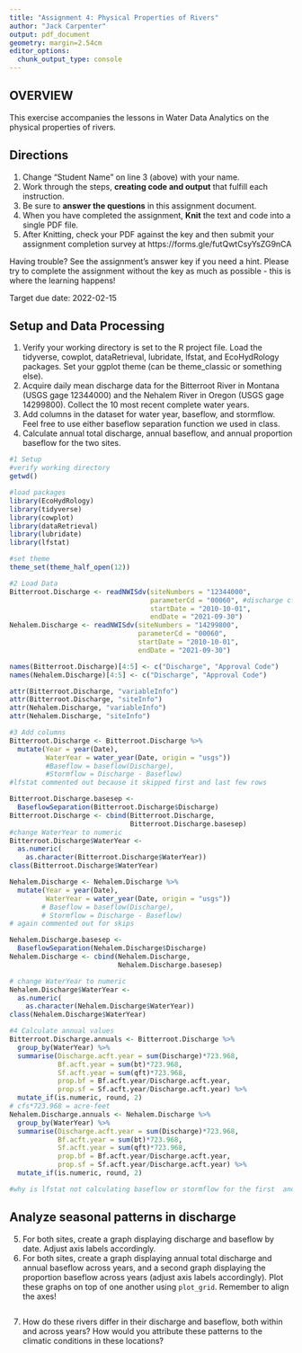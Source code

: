 ```yaml
---
title: "Assignment 4: Physical Properties of Rivers"
author: "Jack Carpenter"
output: pdf_document
geometry: margin=2.54cm
editor_options: 
  chunk_output_type: console
---
```


## OVERVIEW

This exercise accompanies the lessons in Water Data Analytics on the physical properties of rivers. 

## Directions
1. Change "Student Name" on line 3 (above) with your name.
2. Work through the steps, **creating code and output** that fulfill each instruction.
3. Be sure to **answer the questions** in this assignment document.
4. When you have completed the assignment, **Knit** the text and code into a single PDF file.
5. After Knitting, check your PDF against the key and then submit your assignment completion survey at https://forms.gle/futQwtCsyYsZG9nCA

Having trouble? See the assignment's answer key if you need a hint. Please try to complete the assignment without the key as much as possible - this is where the learning happens!

Target due date: 2022-02-15

## Setup and Data Processing

1. Verify your working directory is set to the R project file. Load the tidyverse, cowplot, dataRetrieval, lubridate, lfstat, and EcoHydRology packages. Set your ggplot theme (can be theme_classic or something else).
2. Acquire daily mean discharge data for the Bitterroot River in Montana (USGS gage 12344000) and the Nehalem River in Oregon (USGS gage 14299800). Collect the 10 most recent complete water years.
3. Add columns in the dataset for water year, baseflow, and stormflow. Feel free to use either baseflow separation function we used in class. 
4. Calculate annual total discharge, annual baseflow, and annual proportion baseflow for the two sites.

```r
#1 Setup
#verify working directory
getwd()

#load packages
library(EcoHydRology)
library(tidyverse)
library(cowplot)
library(dataRetrieval)
library(lubridate)
library(lfstat)

#set theme
theme_set(theme_half_open(12))

#2 Load Data
Bitterroot.Discharge <- readNWISdv(siteNumbers = "12344000",
                                   parameterCd = "00060", #discharge cfs
                                   startDate = "2010-10-01",
                                   endDate = "2021-09-30")
Nehalem.Discharge <- readNWISdv(siteNumbers = "14299800",
                                parameterCd = "00060",
                                startDate = "2010-10-01",
                                endDate = "2021-09-30")

names(Bitterroot.Discharge)[4:5] <- c("Discharge", "Approval Code")
names(Nehalem.Discharge)[4:5] <- c("Discharge", "Approval Code")

attr(Bitterroot.Discharge, "variableInfo")
attr(Bitterroot.Discharge, "siteInfo")
attr(Nehalem.Discharge, "variableInfo")
attr(Nehalem.Discharge, "siteInfo")

#3 Add columns
Bitterroot.Discharge <- Bitterroot.Discharge %>%
  mutate(Year = year(Date),
         WaterYear = water_year(Date, origin = "usgs"))
         #Baseflow = baseflow(Discharge),
         #Stormflow = Discharge - Baseflow)
#lfstat commented out because it skipped first and last few rows

Bitterroot.Discharge.basesep <- 
  BaseflowSeparation(Bitterroot.Discharge$Discharge)
Bitterroot.Discharge <- cbind(Bitterroot.Discharge, 
                              Bitterroot.Discharge.basesep) 
#change WaterYear to numeric
Bitterroot.Discharge$WaterYear <-
  as.numeric(
    as.character(Bitterroot.Discharge$WaterYear))
class(Bitterroot.Discharge$WaterYear)

Nehalem.Discharge <- Nehalem.Discharge %>%
  mutate(Year = year(Date),
         WaterYear = water_year(Date, origin = "usgs"))
        # Baseflow = baseflow(Discharge),
        # Stormflow = Discharge - Baseflow)
# again commented out for skips

Nehalem.Discharge.basesep <- 
  BaseflowSeparation(Nehalem.Discharge$Discharge)
Nehalem.Discharge <- cbind(Nehalem.Discharge, 
                           Nehalem.Discharge.basesep)

# change WaterYear to numeric
Nehalem.Discharge$WaterYear <- 
  as.numeric(
    as.character(Nehalem.Discharge$WaterYear))
class(Nehalem.Discharge$WaterYear)

#4 Calculate annual values
Bitterroot.Discharge.annuals <- Bitterroot.Discharge %>%
  group_by(WaterYear) %>%
  summarise(Discharge.acft.year = sum(Discharge)*723.968,
            Bf.acft.year = sum(bt)*723.968,
            Sf.acft.year = sum(qft)*723.968,
            prop.bf = Bf.acft.year/Discharge.acft.year,
            prop.sf = Sf.acft.year/Discharge.acft.year) %>%
  mutate_if(is.numeric, round, 2)
# cfs*723.968 = acre-feet
Nehalem.Discharge.annuals <- Nehalem.Discharge %>%
  group_by(WaterYear) %>%
  summarise(Discharge.acft.year = sum(Discharge)*723.968,
            Bf.acft.year = sum(bt)*723.968,
            Sf.acft.year = sum(qft)*723.968,
            prop.bf = Bf.acft.year/Discharge.acft.year,
            prop.sf = Sf.acft.year/Discharge.acft.year) %>%
  mutate_if(is.numeric, round, 2)

#why is lfstat not calculating baseflow or stormflow for the first  and last few entries for either river? 
```

## Analyze seasonal patterns in discharge

5. For both sites, create a graph displaying discharge and baseflow by date. Adjust axis labels accordingly.
6. For both sites, create a graph displaying annual total discharge and annual baseflow across years, and a second graph displaying the proportion baseflow across years (adjust axis labels accordingly). Plot these graphs on top of one another using `plot_grid`. Remember to align the axes!

```r


```

7. How do these rivers differ in their discharge and baseflow, both within and across years? How would you attribute these patterns to the climatic conditions in these locations?

> 
